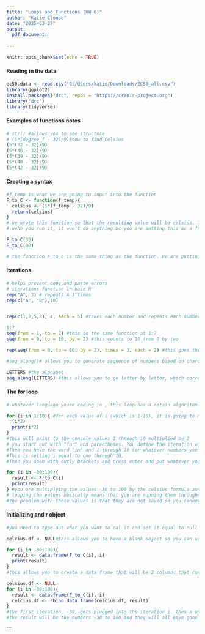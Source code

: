 ```yaml
---
title: "Loops and Functions (HW 6)"
author: "Katie Clouse"
date: "2025-03-27"
output:
  pdf_document:
   
---
```


```r
knitr::opts_chunk$set(echo = TRUE)
```

#### Reading in the data
```r
ec50.data <- read.csv("C:/Users/katie/Downloads/EC50_all.csv")
library(ggplot2)
install.packages("drc", repos = "https://cran.r-project.org")
library("drc")
library(tidyverse)
```
#### Examples of functions notes
```r
# str() #allows you to see structure 
# (5*(degree_f - 32)/9)#how to find Celsius 
(5*(32 - 32)/9)
(5*(36 - 32)/9)
(5*(39 - 32)/9)
(5*(40 - 32)/9)
(5*(42 - 32)/9)
```
#### Creating a syntax
```r
#f_temp is what we are going to input into the function
F_to_C <- function(f_temp){
  celsius <- (5*(f_temp - 32)/9)
  return(celsius)
}
# we wrote this function so that the resulting value will be celsius. This will happen for the data points that have hte f_temp value  
# wehn you run it, it won't do anything bc you are setting this as a function

F_to_C(32)
F_to_C(80)

# the function F_to_c is the same thing as the function. We are putting in the f_temp value and we are getting a celsius value in return. This value (celsius) must be the same as what you are trying naming the function as. So if you named the output celsius, then this must be what the name is in the return brackets 
```
#### Iterations
```r
# helps prevent copy and paste errors 
# iterations function in base R
rep("A", 3) # repeats A 3 times
rep(c("A", "B"),10)


rep(c(1,2,5,3), 4, each = 5) #takes each number and repeats each number seperately 5 times and then it completes that pattern 5 times. 

1:7
seq(from = 1, to = 7) #this is the same function at 1:7
seq(from = 0, to = 10, by = 2) #this counts to 10 from 0 by two 

rep(seq(from = 0, to = 10, by = 2), times = 3, each = 2) #this goes through the pattern 00224466881010 3 times

#seq_along()# allows you to generate sequence of numbers based on character vector 

LETTERS #the alphabet
seq_along(LETTERS) #this allows you to go letter by letter, which corresponds to a certain number. This is useful for when you have get into for loop and need to reference character vector by nuumber and replace it with a value so you can subset a data frame 
```
#### The for loop
```r
# whatever language youre coding in , this loop has a cetain algorithm. It sets up an iteration so you tell the code to evaluate values 1-10. It will check if the sequence over and see if the sequence is over and will go through 1 all the way up to 10. 

for (i in 1:10){ #for each value of i (which is 1-10), it is going to multiply that value by 2
  (i*2)
  print(i*2)
}
#this will print to the console values 1 through 10 multiplied by 2
# you start out with "for" and parentheses. You define the iteration within these parentheses. 
#Then you have the word "in" and 1 through 10 (or whatever numbers you need). 
#This is setting i equal to one through 10. 
#Then you open with curly brackets and press enter and put whatever you need in the iteration. The output of this is multiplying 1 through 10 by 2. 

for (i in -30:100){
  result <- F_to_C(i)
  print(result)
} #you are multiplying the values -30 to 100 by the celsius formula and then you're result is what the temp would be in celsius 
# looping the values basically means that you are running them through the code in the curly brackets 
#the problem with these values is that they are not saved so you cannot plot them 
```
#### Initializing and r object
```r
#you need to type out what you want to cal it and set it equal to null 

celcius.df <- NULL#this allows you to have a blank object so you can use it in the future

for (i in -30:100){
  result <- data.frame(F_to_C(i), i) 
  print(result)
}
#this allows you to create a data frame that will be 2 columns that contains result of each function and i which will be the Fahrenheit temp. It will start w the frst number and substitute it everywhere there is an i. It will be a one row data frame

celsius.df <- NULL
for (i in -30:100){
  result <- data.frame(F_to_C(i), i) 
  celcius.df <- rbind.data.frame(celcius.df, result)
}
#the first iteration, -30, gets plugged into the iteration i. then a one row data frame will be created called result and this will be rowbind and create a new row onto the celsius .df dataframe. then it will go to -29 and take the previous result and rowbind the next iteration of the result on to the data frame until we reach 100. 
#the result will be the numbers -30 to 100 and they will all have gone through the equation to get that value translated to celsius 

```























```

